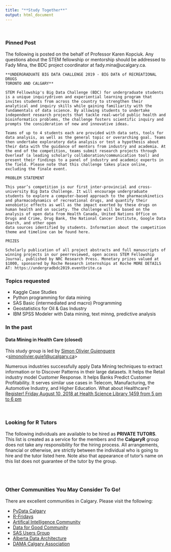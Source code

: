 ```yaml
---
title: "**Study Together**"
output: html_document
---
```

<br>


### Pinned Post 

The following is posted on the behalf of Professor Karen Kopciuk.  Any questions about the STEM fellowship or mentorship should be addressed to Fady Mina, the BDC project coordinator at fady.mina@ucalgary.ca.

    **UNDERGRADUATE BIG DATA CHALLENGE 2019 - BIG DATA of RECREATIONAL DRUGS
    TORONTO AND CALGARY** 
    
    STEM Fellowship's Big Data Challenge (BDC) for undergraduate students is a unique inquirydriven and experiential learning program that invites students from across the country to strengthen their analytical and inquiry skills while gaining familiarity with the fundamentals of data science. By allowing students to undertake independent research projects that tackle real-world public health and bioinformatics problems, the challenge fosters scientific inquiry and prompts the consideration of new and innovative ideas. 
    
    Teams of up to 4 students each are provided with data sets, tools for data analysis, as well as the general topic or overarching goal. Teams then undertake exploratory data analysis or test a hypothesis about their data with the guidance of mentors from industry and academia. At the end of the competition, teams submit research projects through Overleaf (a leading scholarly collaboration/communication tool) and present their findings to a panel of industry and academic experts in the field. Please note that this challenge takes place online, excluding the finale event. 
    
    PROBLEM STATEMENT
    
    This year’s competition is our first inter-provincial and cross-university Big Data Challenge. It will encourage undergraduate students to explore a computer-based approach to the pharmacokinetics and pharmacodynamics of recreational drugs, and quantify their xenobiotic effects as well as the impact exerted by these drugs on human health and on society. The challenge will be based on the analysis of open data from Health Canada, United Nations Office on Drugs and Crime, Drug Bank, the National Cancer Institute, Google Data Search, and other open
    data sources identified by students. Information about the competition theme and timeline can be found here.
    
    PRIZES
    
    Scholarly publication of all project abstracts and full manuscripts of winning projects in our peerreviewed, open access STEM Fellowship Journal, published by NRC Research Press. Monetary prizes valued at $1000, sponsored by Roche Research internships at Roche MORE DETAILS AT: https://undergradbdc2019.eventbrite.ca
    


### Topics requested 

* Kaggle Case Studies 
* Python programming for data mining
* SAS Basic (intermediated and macro) Programming
* Geostatistics for Oil & Gas Industry
* IBM SPSS Modeler with Data mining, text minng, predictive analysis

### In the past
#### **Data Mining in Health Care (closed)** 

This study group is led by [Simon Olivier Guienguere](https://www.linkedin.com/in/simon-olivier-guienguere-63526929/){target="_blank"} <<simonolivier.guie1@ucalgary.ca>>

<!-- ![](./img/dm_simon_2018aug06.gif){width=400px} -->

Numerous industries successfully apply Data Mining techniques to extract information or to Discover Patterns in their large datasets. It helps the Retail industry model Customer Response. It helps Banks Predict Customer Profitability. It serves similar use cases in Telecom, Manufacturing, the Automotive Industry, and Higher Education. What about Healthcare?  [Register!  Friday August 10, 2018 at Health Science Library 1459 from 5 pm to 6 pm](https://www.eventbrite.ca/e/data-mining-in-healthcare-tickets-48749286428?utm_term=eventurl_text){target="_blank"}

<br>

### **Looking for R Tutors** 

The following individuals are available to be hired as **PRIVATE TUTORS**.   This list is created as a service for the members and the **CalgaryR** group does not take any responsibility for the hiring process.   All arrangements, financial or otherwise, are strictly between the individual who is going to hire and the tutor listed here.   Note also that appearance of tutor's name on this list does not guarantee of the tutor by the group.

<!-- 
* Dayne Sorvisto <<daynesorvisto@yahoo.ca>>
* Kimberly Rondeau <<kim.rondeau@ualberta.ca>>
-->

<br>
<br>


### **Other Communities You May Consider To Go!**   

There are excellent communities in Calgary.  Please visit the following: 

* [PyData Calgary](https://www.meetup.com/PyData-Calgary){target="_blank"}
* [R-Fridays](https://github.com/montoyah/R-Fridays){target="_blank"}
* [Artifical Intelligence Community](https://www.meetup.com/meetup-group-wmHrkGoA){target="_blank"}
* [Data for Good Community](https://www.meetup.com/Data-for-Good-Calgary){target="_blank"}
* [SAS Users Group](https://www.sas.com/en_ca/user-groups/csug.html){target="_blank"}
* [Alberta Data Architecture](http://albertadataarchitecture.org/){target="_blank"}
* [DAMA Calgary Association](http://www.dama-calgary.org/home.html){target="_blank"}
